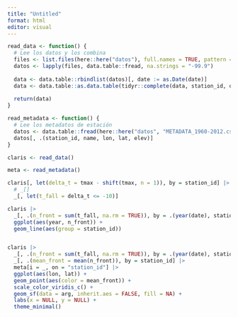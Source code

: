 ```yaml
---
title: "Untitled"
format: html
editor: visual
---
```


```r
read_data <- function() {
  # Lee los datos y los combina
  files <- list.files(here::here("datos"), full.names = TRUE, pattern = ".txt") 
  datos <- lapply(files, data.table::fread, na.strings = "-99.9")
  
  data <- data.table::rbindlist(datos)[, date := as.Date(date)]
  data <- data.table::as.data.table(tidyr::complete(data, station_id, date))[]
  
  return(data)
}

read_metadata <- function() {
  # Lee los metadatos de estación
  datos <- data.table::fread(here::here("datos", "METADATA_1960-2012.csv"))
  datos[, .(station_id, name, lon, lat, elev)]
}
```

```r
claris <- read_data() 

meta <- read_metadata()
```

```r
claris[, let(delta_t = tmax - shift(tmax, n = 1)), by = station_id] |> 
  # _[]
  _[, let(t_fall = delta_t <= -10)]

claris |> 
  _[, .(n_front = sum(t_fall, na.rm = TRUE)), by = .(year(date), station_id)] |>
  ggplot(aes(year, n_front)) +
  geom_line(aes(group = station_id))


claris |> 
  _[, .(n_front = sum(t_fall, na.rm = TRUE)), by = .(year(date), station_id)] |> 
  _[, .(mean_front = mean(n_front)), by = station_id] |> 
  meta[i = _, on = "station_id"] |> 
  ggplot(aes(lon, lat)) +
  geom_point(aes(color = mean_front)) +
  scale_color_viridis_c() +
  geom_sf(data = arg, inherit.aes = FALSE, fill = NA) +
  labs(x = NULL, y = NULL) +
  theme_minimal()
```

